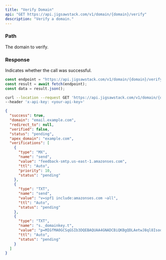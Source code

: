 ```yaml
---
title: "Verify Domain"
api: "GET https://api.jigsawstack.com/v1/domain/{domain}/verify"
description: "Verify a domain."
---
```


### Path

<ParamField path="domain" type="string" required>
  The domain to verify.
</ParamField>

<Snippet file="header.mdx" />

### Response

<ResponseField name="success" type="boolean">
  Indicates whether the call was successful.
</ResponseField>

<RequestExample>

```javascript Node.js
const endpoint = "https://api.jigsawstack.com/v1/domain/{domain}/verify'";
const result = await fetch(endpoint);
const data = result.json();
```

```bash cURL
curl --location --request GET 'https://api.jigsawstack.com/v1/domain/{domain}/verify' \
--header 'x-api-key: <your-api-key>'
```

</RequestExample>

<ResponseExample>

```json Response
{
  "success": true,
  "domain": "email.example.com",
  "redirect_to": null,
  "verified": false,
  "status": "pending",
  "apex_domain": "example.com",
  "verifications": [
    {
      "type": "MX",
      "name": "send",
      "value": "feedback-smtp.us-east-1.amazonses.com",
      "ttl": "Auto",
      "priority": 10,
      "status": "pending"
    },
    {
      "type": "TXT",
      "name": "send",
      "value": "v=spf1 include:amazonses.com ~all",
      "ttl": "Auto",
      "status": "pending"
    },
    {
      "type": "TXT",
      "name": "s._domainkey.t",
      "value": "p=MIGfMA0GCSqGSIb3DQEBAQUAA4GNADCBiQKBgQDLAetwJ8ql8Isod29KqR16vSyy01JeE0gNodn15EGF8Ff4aXZBAvDi2hvrlNeOnUwG+9df8ZPSrfYa3GoiCh50IIKAwqGYU/toPXizsK6rtnEgvEaC5tIfugiCrt76LY1SgO3yyB6nVejlRcNDCWeJ6Y0DqDwZewIDAQAB",
      "ttl": "Auto",
      "status": "pending"
    }
  ]
}
```

</ResponseExample>
